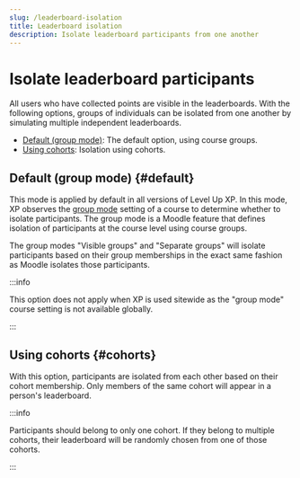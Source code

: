 ```yaml
---
slug: /leaderboard-isolation
title: Leaderboard isolation
description: Isolate leaderboard participants from one another
---
```


# Isolate leaderboard participants

All users who have collected points are visible in the leaderboards. With the following options, groups of individuals can be isolated from one another by simulating multiple independent leaderboards.

- [Default (group mode)](#default): The default option, using course groups.
- [Using cohorts](#cohorts): Isolation using cohorts.

## Default (group mode) {#default}

This mode is applied by default in all versions of Level Up XP. In this mode, XP observes the [group mode](https://docs.moodle.org/en/Groups#Group_modes) setting of a course to determine whether to isolate participants. The group mode is a Moodle feature that defines isolation of participants at the course level using course groups.

The group modes "Visible groups" and "Separate groups" will isolate participants based on their group memberships in the exact same fashion as Moodle isolates those participants.

:::info

This option does not apply when XP is used sitewide as the "group mode" course setting is not available globally.

:::

## Using cohorts {#cohorts}


<RequiresXpPlus plan="Premium" />

With this option, participants are isolated from each other based on their cohort membership. Only members of the same cohort will appear in a person's leaderboard.

:::info

Participants should belong to only one cohort. If they belong to multiple cohorts, their leaderboard will be randomly chosen from one of those cohorts.

:::
